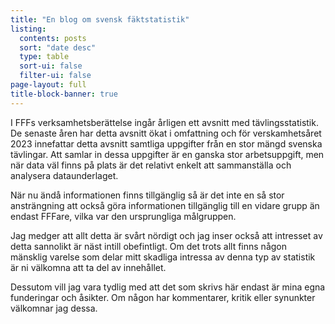 ```yaml
---
title: "En blog om svensk fäktstatistik"
listing:
  contents: posts
  sort: "date desc"
  type: table
  sort-ui: false
  filter-ui: false
page-layout: full
title-block-banner: true
---
```


I FFFs verksamhetsberättelse ingår årligen ett avsnitt med tävlingsstatistik. De senaste åren har detta avsnitt ökat i omfattning och för verskamhetsåret 2023 innefattar detta avsnitt samtliga uppgifter från en stor mängd svenska tävlingar. Att samlar in dessa uppgifter är en ganska stor arbetsuppgift, men när data väl finns på plats är det relativt enkelt att sammanställa och analysera dataunderlaget.

När nu ändå informationen finns tillgänglig så är det inte en så stor ansträngning att också göra informationen tillgänglig till en vidare grupp än endast FFFare, vilka var den ursprungliga målgruppen.

Jag medger att allt detta är svårt nördigt och jag inser också att intresset av detta sannolikt är näst intill obefintligt. Om det trots allt finns någon mänsklig varelse som delar mitt skadliga intressa av denna typ av statistik är ni välkomna att ta del av innehållet.

Dessutom vill jag vara tydlig med att det som skrivs här endast är mina egna funderingar och åsikter. Om någon har kommentarer, kritik eller synunkter välkomnar jag dessa.
